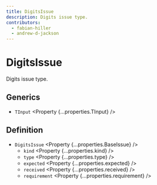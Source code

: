```yaml
---
title: DigitsIssue
description: Digits issue type.
contributors:
  - fabian-hiller
  - andrew-d-jackson
---
```



# DigitsIssue

Digits issue type.

## Generics

- `TInput` <Property {...properties.TInput} />

## Definition

- `DigitsIssue` <Property {...properties.BaseIssue} />
  - `kind` <Property {...properties.kind} />
  - `type` <Property {...properties.type} />
  - `expected` <Property {...properties.expected} />
  - `received` <Property {...properties.received} />
  - `requirement` <Property {...properties.requirement} />
